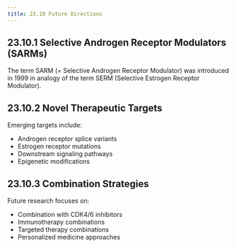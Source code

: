 ```yaml
---
title: 23.10 Future Directions
---
```



## 23.10.1 Selective Androgen Receptor Modulators (SARMs)

The term SARM (= Selective Androgen Receptor Modulator) was introduced in 1999 in analogy of the term SERM (Selective Estrogen Receptor Modulator).

## 23.10.2 Novel Therapeutic Targets

Emerging targets include:
- Androgen receptor splice variants
- Estrogen receptor mutations
- Downstream signaling pathways
- Epigenetic modifications

## 23.10.3 Combination Strategies

Future research focuses on:
- Combination with CDK4/6 inhibitors
- Immunotherapy combinations
- Targeted therapy combinations
- Personalized medicine approaches
